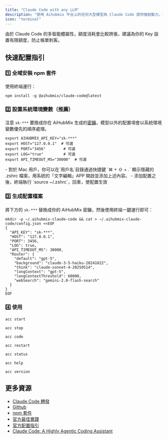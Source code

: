 ```yaml
---
title: "Claude Code with any LLM"
description: "使用 Aihubmix 平台上的任何大型模型為 Claude Code 提供強勁動力，徹底告別連接不穩定和額度難買的煩惱。Aihubmix 的轉發服務基於官方管道，合規安全，無需擔心帳號風險或隱性限制。"
icon: "terminal"
---
```


<Warning>
  由於 Claude Code 的多智能體屬性，額度消耗會比較誇張，建議為你的 Key 設置有限額度，防止帳單刺客。
</Warning>

## 快速配置指引

### 1️⃣ 全域安裝 npm 套件

使用終端運行：

```shell
npm install -g @aihubmix/claude-code@latest
```

### 2️⃣ 設置系統環境變數（推薦）

注意 `sk-***` 要換成你在 AiHubMix 生成的[密鑰](https://aihubmix.com/token)，模型以外的配置項會以系統環境變數優先的順序處理。

```
export AIHUBMIX_API_KEY="sk-***"
export HOST="127.0.0.1"  # 可選
export PORT="3456"        # 可選
export LOG="true"         # 可選
export API_TIMEOUT_MS="30000"  # 可選
```

<Tip>
  - 對於 Mac 用戶，你可以在`用戶名`目錄通過快捷鍵 `⌘ + ⇧ + .` 顯示隱藏的 .zshrc 檔案，用系統的「文字編輯」APP 開啟並添加上述內容。
  - 添加配置之後，終端執行 `source ~/.zshrc`，回車，使配置生效
</Tip>

### 3️⃣ 生成配置檔案

將下方的 `sk-***` 替換成你的 AiHubMix 密鑰，然後使用終端一鍵運行即可：

```shell
mkdir -p ~/.aihubmix-claude-code && cat > ~/.aihubmix-claude-code/config.json <<EOF
{
  "API_KEY": "sk-***",
  "HOST": "127.0.0.1",
  "PORT": 3456,
  "LOG": true,
  "API_TIMEOUT_MS": 30000,
  "Router": {
    "default": "gpt-5",
    "background": "claude-3-5-haiku-20241022",
    "think": "claude-sonnet-4-20250514",
    "longContext": "gpt-5",
    "longContextThreshold": 60000,
    "webSearch": "gemini-2.0-flash-search"
  }
}
EOF
```

### 4️⃣ 使用

<CodeGroup>

```shell 啟動服務
acc start
```


```shell 停止服務
acc stop
```


```shell 運行 CC
acc code
```


```shell 重啟服務（修改配置需要用的）
acc restart
```


```shell 狀態檢測
acc status
```


```shell 顯示幫助
acc help
```


```shell 查看版本
acc version
```

</CodeGroup>

## 更多資源

- [Claude Code 轉發](/ch-Hant/api/Claude-Code)
- [Github](https://github.com/inferera/aihubmix/blob/main/packages/claude-code/README.md)
- [npm 套件](https://www.npmjs.com/package/@aihubmix/claude-code)
- [官方最佳實踐](https://www.anthropic.com/engineering/claude-code-best-practices)
- [官方配置指引](https://docs.anthropic.com/en/docs/claude-code/settings#settings-files)
- [Claude Code: A Highly Agentic Coding Assistant](https://www.deeplearning.ai/short-courses/claude-code-a-highly-agentic-coding-assistant/)